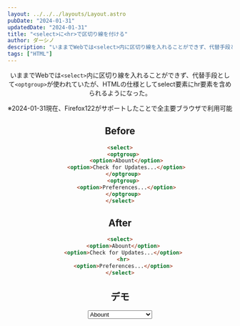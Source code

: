 ```yaml
---
layout: ../../../layouts/Layout.astro
pubDate: "2024-01-31"
updatedDate: "2024-01-31"
title: "<select>に<hr>で区切り線を付ける"
author: ダーシノ
description: "いままでWebでは<select>内に区切り線を入れることができず、代替手段として<optgroup>が使われていたが、HTMLの仕様としてselect要素にhr要素を含められるようになった"
tags: ["HTML"]
---
```



<Header {...frontmatter} />

いままでWebでは`<select>`内に区切り線を入れることができず、代替手段として`<optgroup>`が使われていたが、HTMLの仕様としてselect要素にhr要素を含められるようになった。

※2024-01-31現在、Firefox122がサポートしたことで全主要ブラウザで利用可能

## Before

```html
<select>
  <optgroup>
    <option>Abount</option>
    <option>Check for Updates...</option>
  </optgroup>
  <optgroup>
    <option>Preferences...</option>
  </optgroup>
</select>
```

## After

```html
<select>
  <option>Abount</option>
  <option>Check for Updates...</option>
  <hr>
  <option>Preferences...</option>
</select>
```

## デモ

<select>
  <option>Abount</option>
  <option>Check for Updates...</option>
  <hr />
  <option>Preferences...</option>
</select>
